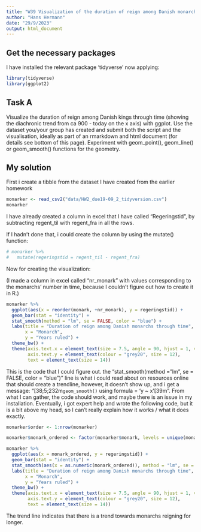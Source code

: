```yaml
---
title: "W39 Visualization of the duration of reign among Danish monarchs through time"
author: "Hans Hermann"
date: "29/9/2023"
output: html_document
---
```


## Get the necessary packages

I have installed the relevant package 'tidyverse' now applying:

```r
library(tidyverse)
library(ggplot2)
```

## Task A

Visualize the duration of reign among Danish kings through time (showing the diachronic trend from ca 900 - today on the x axis) with ggplot. Use the dataset you/your group has created and submit both the script and the visualisation, ideally as part of an rmarkdown and html document (for details see bottom of this page). Experiment with geom_point(), geom_line() or geom_smooth() functions for the geometry.

## My solution

First i create a tibble from the dataset I have created from the earlier homework

```r
monarker <- read_csv2("data/HW2_due19-09_2_tidyversion.csv")
monarker
```

I have already created a column in excel that I have called "Regeringstid", by subtracting regent_til with regent_fra in all the rows.

If I hadn't done that, i could create the column by using the mutate() function:

```r
# monarker %>% 
#   mutate(regeringstid = regent_til - regent_fra)

```

Now for creating the visualization:

(I made a column in excel called "nr_monark" with values corresponding to the monarchs' number in time, because I couldn't figure out how to create it in R.)

```r

monarker %>%
  ggplot(aes(x = reorder(monark, +nr_monark), y = regeringstid)) +
  geom_bar(stat = "identity") +
  stat_smooth(method = "lm", se = FALSE, color = "blue") +
  labs(title = "Duration of reign among Danish monarchs through time",
       x = "Monarch",
       y = "Years ruled") +
  theme_bw() +
  theme(axis.text.x = element_text(size = 7.5, angle = 90, hjust = 1, vjust = 0.3),
        axis.text.y = element_text(colour = "grey20", size = 12),
        text = element_text(size = 14))

```

This is the code that I could figure out. the "stat_smooth(method ="lm", se = FALSE, color = "blue")" line is what i could read about on resources online that should create a trendline, however, it doesn't show up, and i get a message: "[38;5;232m`geom_smooth()` using formula = 'y \~ x'[39m". From what I can gather, the code should work, and maybe there is an issue in my installation. Eventually, i got expert help and wrote the following code, but it is a bit above my head, so I can't really explain how it works / what it does exactly.

```r
monarker$order <- 1:nrow(monarker)

monarker$monark_ordered <- factor(monarker$monark, levels = unique(monarker$monark), ordered = TRUE)

monarker %>%
  ggplot(aes(x = monark_ordered, y = regeringstid)) +
  geom_bar(stat = "identity") +
  stat_smooth(aes(x = as.numeric(monark_ordered)), method = "lm", se = FALSE, color = "blue") +
  labs(title = "Duration of reign among Danish monarchs through time",
       x = "Monarch",
       y = "Years ruled") +
  theme_bw() +
  theme(axis.text.x = element_text(size = 7.5, angle = 90, hjust = 1, vjust = 0.3),
        axis.text.y = element_text(colour = "grey20", size = 12),
        text = element_text(size = 14))

```

The trend line indicates that there is a trend towards monarchs reigning for longer.
